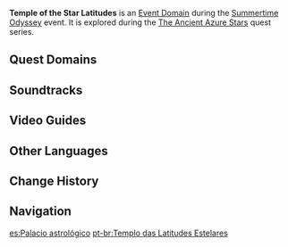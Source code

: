 {{About|the domain event domain|the combat event|Summertime Odyssey/Temple of the Star Latitudes}}
{{Domain Infobox
|image        = Domain Temple of the Star Latitudes.png
|type         = Event
|description  = You find this strange realm under Mona's guidance. The way of entering this place is quite unique indeed. You reckon it must have quite the deep association with the genius astrologer...
|region       = Golden Apple Archipelago
|area         = Minacious Isle
|event        = Summertime Odyssey
}}
'''Temple of the Star Latitudes''' is an [[Event Domain]] during the [[Summertime Odyssey]] event. It is explored during the [[The Ancient Azure Stars (Part 1)|The Ancient Azure Stars]] quest series.

==Quest Domains==
{{Quest Domains}}

==Soundtracks==
{{Soundtracks by Category Table
|type = domain
}}

==Video Guides==
{{EVT
|video1   = https://youtu.be/6qSAgR61cW4
|caption1 = Temple of the Star Latitudes Guide
}}

==Other Languages==
{{Other Languages
|en      = Temple of the Star Latitudes
|zhs     = 星纬殿堂
|zhs_rm  = Xīng Wěi Diàntáng
|zht     = 星緯殿堂
|zht_rm  = Xīng Wěi Diàntáng
|zh_tl   = Star Latitude Palace
|ja      = スターパレス
|ja_rm   = Sutaa Paresu
|ja_tl   = Star Palace
|ko      = 별들<->의 전당
|ko_tl   = Hall of Stars
|es      = Palacio astrológico
|es_tl   = Astrological Palace
|fr      = Temple des latitudes étoilées
|fr_tl   = Temple of the Starry Latitudes
|ru      = Храм звёздных широт
|ru_tl   = Temple of Star Amplitudes
|th      = โถงดาราพยากรณ์
|th_rm   = 
|th_tl   = 
|vi      = Sảnh Đường Ánh Sao
|vi_tl   = 
|de      = Astrologischer Palast
|de_tl   = Astrologic Palace
|id      = Kuil Garis Lintang Bintang
|id_tl   = Temple of the Star Latitudes
|pt      = Templo das Latitudes Estelares
|pt_tl   = 
}}

==Change History==
{{Change History|2.8}}

==Navigation==
{{Domain Navbox|Temporary}}

[[es:Palacio astrológico]]
[[pt-br:Templo das Latitudes Estelares]]